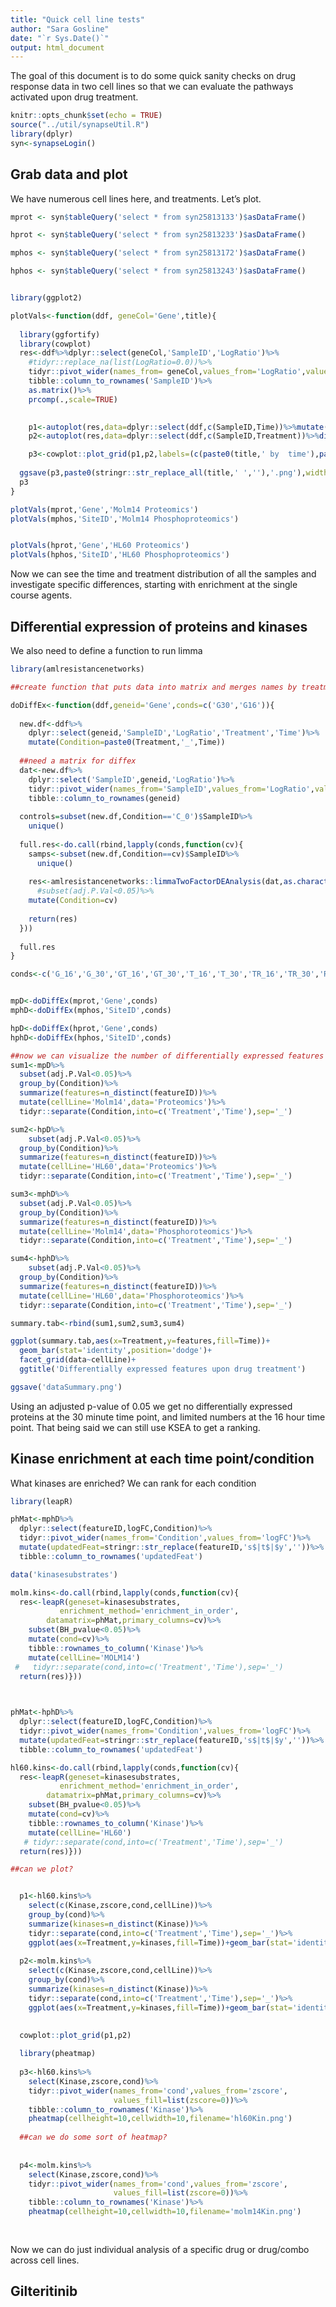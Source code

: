 ```yaml
---
title: "Quick cell line tests"
author: "Sara Gosline"
date: "`r Sys.Date()`"
output: html_document
---
```


The goal of this document is to do some quick sanity checks on drug response data in two cell lines so that we can evaluate the pathways activated upon drug treatment. 

```r
knitr::opts_chunk$set(echo = TRUE)
source("../util/synapseUtil.R")
library(dplyr)
syn<-synapseLogin()

```

## Grab data and plot

We have numerous cell lines here, and treatments. Let's plot. 

```r
mprot <- syn$tableQuery('select * from syn25813133')$asDataFrame()

hprot <- syn$tableQuery('select * from syn25813233')$asDataFrame()

mphos <- syn$tableQuery('select * from syn25813172')$asDataFrame()

hphos <- syn$tableQuery('select * from syn25813243')$asDataFrame()


library(ggplot2)

plotVals<-function(ddf, geneCol='Gene',title){
  
  library(ggfortify)
  library(cowplot)
  res<-ddf%>%dplyr::select(geneCol,'SampleID','LogRatio')%>%
    #tidyr::replace_na(list(LogRatio=0.0))%>%
    tidyr::pivot_wider(names_from= geneCol,values_from='LogRatio',values_fill=list(LogRatio=0.0))%>%
    tibble::column_to_rownames('SampleID')%>%
    as.matrix()%>%
    prcomp(.,scale=TRUE)

  
    p1<-autoplot(res,data=dplyr::select(ddf,c(SampleID,Time))%>%mutate(Time=as.factor(Time))%>%distinct(),colour='Time')
    p2<-autoplot(res,data=dplyr::select(ddf,c(SampleID,Treatment))%>%distinct(),colour='Treatment')

    p3<-cowplot::plot_grid(p1,p2,labels=(c(paste0(title,' by  time'),paste0(title,' by treatment'))))
    
  ggsave(p3,paste0(stringr::str_replace_all(title,' ',''),'.png'),width=10,height=5)
  p3
}

plotVals(mprot,'Gene','Molm14 Proteomics')
plotVals(mphos,'SiteID','Molm14 Phosphoproteomics')


plotVals(hprot,'Gene','HL60 Proteomics')
plotVals(hphos,'SiteID','HL60 Phosphoproteomics')

```

Now we can see the time and treatment distribution of all the samples and investigate specific differences, starting with enrichment at the single course agents.

## Differential expression of proteins and kinases

We also need to define a function to run limma

```r
library(amlresistancenetworks)

##create function that puts data into matrix and merges names by treatment/time

doDiffEx<-function(ddf,geneid='Gene',conds=c('G30','G16')){
  
  new.df<-ddf%>%
    dplyr::select(geneid,'SampleID','LogRatio','Treatment','Time')%>%
    mutate(Condition=paste0(Treatment,'_',Time))
  
  ##need a matrix for diffex
  dat<-new.df%>%
    dplyr::select('SampleID',geneid,'LogRatio')%>%
    tidyr::pivot_wider(names_from='SampleID',values_from='LogRatio',values_fill=list(LogRatio=0.0))%>%
    tibble::column_to_rownames(geneid)
  
  controls=subset(new.df,Condition=='C_0')$SampleID%>%
    unique()
  
  full.res<-do.call(rbind,lapply(conds,function(cv){
    samps<-subset(new.df,Condition==cv)$SampleID%>%
      unique()
    
    res<-amlresistancenetworks::limmaTwoFactorDEAnalysis(dat,as.character(samps),as.character(controls))%>%
      #subset(adj.P.Val<0.05)%>%
    mutate(Condition=cv)
    
    return(res)
  }))
  
  full.res
}

conds<-c('G_16','G_30','GT_16','GT_30','T_16','T_30','TR_16','TR_30','R_16','R_30','RG_16','RG_30')


mpD<-doDiffEx(mprot,'Gene',conds)
mphD<-doDiffEx(mphos,'SiteID',conds)

hpD<-doDiffEx(hprot,'Gene',conds)
hphD<-doDiffEx(hphos,'SiteID',conds)

##now we can visualize the number of differentially expressed features in each dataset
sum1<-mpD%>%
  subset(adj.P.Val<0.05)%>%
  group_by(Condition)%>%
  summarize(features=n_distinct(featureID))%>%
  mutate(cellLine='Molm14',data='Proteomics')%>%
  tidyr::separate(Condition,into=c('Treatment','Time'),sep='_')

sum2<-hpD%>%
    subset(adj.P.Val<0.05)%>%
  group_by(Condition)%>%
  summarize(features=n_distinct(featureID))%>%
  mutate(cellLine='HL60',data='Proteomics')%>%
  tidyr::separate(Condition,into=c('Treatment','Time'),sep='_')

sum3<-mphD%>%
  subset(adj.P.Val<0.05)%>%
  group_by(Condition)%>%
  summarize(features=n_distinct(featureID))%>%
  mutate(cellLine='Molm14',data='Phosphoroteomics')%>%
  tidyr::separate(Condition,into=c('Treatment','Time'),sep='_')

sum4<-hphD%>%
    subset(adj.P.Val<0.05)%>%
  group_by(Condition)%>%
  summarize(features=n_distinct(featureID))%>%
  mutate(cellLine='HL60',data='Phosphoroteomics')%>%
  tidyr::separate(Condition,into=c('Treatment','Time'),sep='_')

summary.tab<-rbind(sum1,sum2,sum3,sum4)

ggplot(summary.tab,aes(x=Treatment,y=features,fill=Time))+
  geom_bar(stat='identity',position='dodge')+
  facet_grid(data~cellLine)+
  ggtitle('Differentially expressed features upon drug treatment')

ggsave('dataSummary.png')

```

Using an adjusted p-value of 0.05 we get no differentially expressed proteins at the 30 minute time point, and limited numbers at the 16 hour time point. That being said we can still use KSEA to get a ranking. 

## Kinase enrichment at each time point/condition

What kinases are enriched?  We can rank for each condition

```r
library(leapR)

phMat<-mphD%>%
  dplyr::select(featureID,logFC,Condition)%>%
  tidyr::pivot_wider(names_from='Condition',values_from='logFC')%>%
  mutate(updatedFeat=stringr::str_replace(featureID,'s$|t$|$y',''))%>%
  tibble::column_to_rownames('updatedFeat')

data('kinasesubstrates')

molm.kins<-do.call(rbind,lapply(conds,function(cv){
  res<-leapR(geneset=kinasesubstrates,
           enrichment_method='enrichment_in_order',
        datamatrix=phMat,primary_columns=cv)%>%
    subset(BH_pvalue<0.05)%>%
    mutate(cond=cv)%>%
    tibble::rownames_to_column('Kinase')%>%
    mutate(cellLine='MOLM14')
 #   tidyr::separate(cond,into=c('Treatment','Time'),sep='_')
  return(res)}))
  


phMat<-hphD%>%
  dplyr::select(featureID,logFC,Condition)%>%
  tidyr::pivot_wider(names_from='Condition',values_from='logFC')%>%
  mutate(updatedFeat=stringr::str_replace(featureID,'s$|t$|$y',''))%>%
  tibble::column_to_rownames('updatedFeat')

hl60.kins<-do.call(rbind,lapply(conds,function(cv){
  res<-leapR(geneset=kinasesubstrates,
           enrichment_method='enrichment_in_order',
        datamatrix=phMat,primary_columns=cv)%>%
    subset(BH_pvalue<0.05)%>%
    mutate(cond=cv)%>%
    tibble::rownames_to_column('Kinase')%>%
    mutate(cellLine='HL60')
   # tidyr::separate(cond,into=c('Treatment','Time'),sep='_')
  return(res)}))

##can we plot?


  p1<-hl60.kins%>%
    select(c(Kinase,zscore,cond,cellLine))%>%
    group_by(cond)%>%
    summarize(kinases=n_distinct(Kinase))%>%
    tidyr::separate(cond,into=c('Treatment','Time'),sep='_')%>%
    ggplot(aes(x=Treatment,y=kinases,fill=Time))+geom_bar(stat='identity',position='dodge')
  
  p2<-molm.kins%>%
    select(c(Kinase,zscore,cond,cellLine))%>%
    group_by(cond)%>%
    summarize(kinases=n_distinct(Kinase))%>%
    tidyr::separate(cond,into=c('Treatment','Time'),sep='_')%>%
    ggplot(aes(x=Treatment,y=kinases,fill=Time))+geom_bar(stat='identity',position='dodge')
  

  cowplot::plot_grid(p1,p2)
  
  library(pheatmap)
  
  p3<-hl60.kins%>%
    select(Kinase,zscore,cond)%>%
    tidyr::pivot_wider(names_from='cond',values_from='zscore',
                       values_fill=list(zscore=0))%>%
    tibble::column_to_rownames('Kinase')%>%
    pheatmap(cellheight=10,cellwidth=10,filename='hl60Kin.png')
  
  ##can we do some sort of heatmap?
  
  
  p4<-molm.kins%>%
    select(Kinase,zscore,cond)%>%
    tidyr::pivot_wider(names_from='cond',values_from='zscore',
                       values_fill=list(zscore=0))%>%
    tibble::column_to_rownames('Kinase')%>%
    pheatmap(cellheight=10,cellwidth=10,filename='molm14Kin.png')
  
  
```

Now we can do just individual analysis of a specific drug or drug/combo across cell lines.

## Gilteritinib